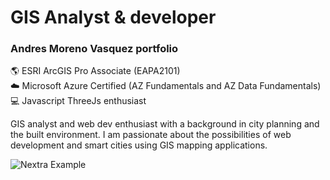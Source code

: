 

# GIS Analyst & developer
### Andres Moreno Vasquez portfolio

🌎 ESRI ArcGIS Pro Associate (EAPA2101)<br/>
☁️ Microsoft Azure Certified (AZ Fundamentals and AZ Data Fundamentals)<br/>
💻 Javascript ThreeJs enthusiast<br/>

GIS analyst and web dev enthusiast with a background in city planning and the built environment.
I am passionate about the possibilities of web development and smart cities using GIS mapping applications.

<Bleed>![Nextra Example](../public/mockup1.png)</Bleed>
